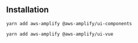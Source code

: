 ## Installation

<BlockSwitcher>
<CodeBlock name="Vue 3">

```
yarn add aws-amplify @aws-amplify/ui-components
```

</CodeBlock>
<CodeBlock name="Vue 2">

```
yarn add aws-amplify @aws-amplify/ui-vue
```

</CodeBlock>
</BlockSwitcher>
